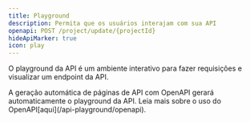 ```yaml
---
title: Playground
description: Permita que os usuários interajam com sua API
openapi: POST /project/update/{projectId}
hideApiMarker: true
icon: play
---
```


O playground da API é um ambiente interativo para fazer requisições e visualizar um endpoint da API.

<Info>
  A geração automática de páginas de API com OpenAPI gerará automaticamente o playground da API. Leia mais sobre o uso do OpenAPI[aqui](/api-playground/openapi).
</Info>

